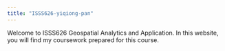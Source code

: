 ```yaml
---
title: "ISSS626-yiqiong-pan"
---
```


Welcome to ISSS626 Geospatial Analytics and Application. In this website, you will find my coursework prepared for this course.
